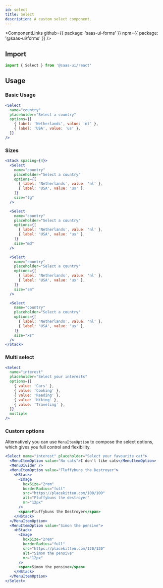 ```yaml
---
id: select
title: Select
description: A custom select component.
---
```


<ComponentLinks
  github={{ package: 'saas-ui-forms' }}
  npm={{ package: '@saas-ui/forms' }}
/>

## Import

```ts
import { Select } from '@saas-ui/react'
```

## Usage

### Basic Usage

```jsx
<Select
  name="country"
  placeholder="Select a country"
  options={[
    { label: 'Netherlands', value: 'nl' },
    { label: 'USA', value: 'us' },
  ]}
/>
```

### Sizes

```jsx
<Stack spacing={4}>
  <Select
    name="country"
    placeholder="Select a country"
    options={[
      { label: 'Netherlands', value: 'nl' },
      { label: 'USA', value: 'us' },
    ]}
    size="lg"
  />

  <Select
    name="country"
    placeholder="Select a country"
    options={[
      { label: 'Netherlands', value: 'nl' },
      { label: 'USA', value: 'us' },
    ]}
    size="md"
  />

  <Select
    name="country"
    placeholder="Select a country"
    options={[
      { label: 'Netherlands', value: 'nl' },
      { label: 'USA', value: 'us' },
    ]}
    size="sm"
  />

  <Select
    name="country"
    placeholder="Select a country"
    options={[
      { label: 'Netherlands', value: 'nl' },
      { label: 'USA', value: 'us' },
    ]}
    size="xs"
  />
</Stack>
```

### Multi select

```jsx
<Select
  name="interest"
  placeholder="Select your interests"
  options={[
    { value: 'Cars' },
    { value: 'Cooking' },
    { value: 'Reading' },
    { value: 'Hiking' },
    { value: 'Traveling' },
  ]}
  multiple
/>
```

### Custom options

Alternatively you can use `MenuItemOption` to compose the select options, which gives you full control and flexibility.

```jsx
<Select name="interest" placeholder="Select your favourite cat">
  <MenuItemOption value="No cats">I don't like cats</MenuItemOption>
  <MenuDivider />
  <MenuItemOption value="Fluffybuns the Destroyer">
    <HStack>
      <Image
        boxSize="2rem"
        borderRadius="full"
        src="https://placekitten.com/100/100"
        alt="Fluffybuns the destroyer"
        mr="12px"
      />
      <span>Fluffybuns the Destroyer</span>
    </HStack>
  </MenuItemOption>
  <MenuItemOption value="Simon the pensive">
    <HStack>
      <Image
        boxSize="2rem"
        borderRadius="full"
        src="https://placekitten.com/120/120"
        alt="Simon the pensive"
        mr="12px"
      />
      <span>Simon the pensive</span>
    </HStack>
  </MenuItemOption>
</Select>
```
